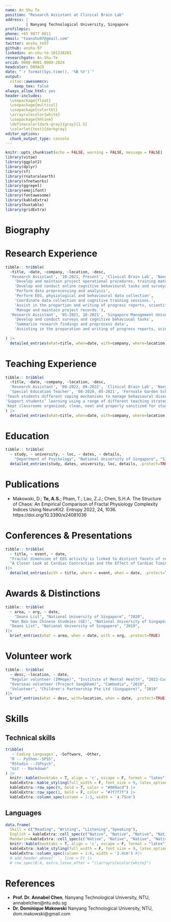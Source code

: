 ```yaml
---
name: An Shu Te
position: "Research Assistant at Clinical Brain Lab"
address: |
         | Nanyang Technological University, Singapore
profilepic: 
phone: +65 9877 0811
email: "teanshu97@gmail.com"
twitter: anshu_te97
github: anshu-97
linkedin: an-shu-te-101238201
researchgate: An-Shu-Te
orcid: 0000-0001-8008-2824
headcolor: 009ACD
date: "`r format(Sys.time(), '%B %Y')`"
output: 
  vitae::awesomecv:
    keep_tex: false
always_allow_html: yes
header-includes:
  \usepackage{float}
  \usepackage{multicol}
  \usepackage{colortbl}
  \arrayrulecolor{white}
  \usepackage{hhline}
  \definecolor{dark-gray}{gray}{1.5}
  \colorlet{text}{darkgray}
editor_options: 
  chunk_output_type: console
---
```


```r
knitr::opts_chunk$set(echo = FALSE, warning = FALSE, message = FALSE)
library(vitae)
library(ggplot2)
library(dplyr)
library(sf)
library(rnaturalearth)
library(sfnetworks)
library(ggrepel)
library(emojifont)
library(fontawesome)
library(kableExtra)
library(huxtable)
library(gridExtra)
```



<!-- | Nationality: Ecuadorian, Birthdate: 05/01/1994 -->

Biography
==========================================

\paragraphstyle{My research interests lie in emotional regulation, particularly in investigating its association with interoception and personality traits. I am also fascinated by the psychopathology underlying psychotic and mood disorders, as well as the role mindfulness-based treatments play in alleviating its symptoms.}

\faIcon{briefcase} Research Experience
============================================

```r

tibble:: tribble(
  ~title, ~date, ~company, ~location, ~desc,
  'Research Assistant', '10-2021, Present', 'Clinical Brain Lab', 'Nanyang Technological University', c('Coordinate project meetings and facilitate communication among project personnel',
    'Develop and maintain project operational procedures, training materials and documents',
    'Develop and conduct online cognitive behavioural tasks and surveys (using JSPscyh etc.,)',
    'Perform data preprocessing and analysis',
    'Perform EEG, physiological and behavioural data collection',
    'Coordinate data collection and cognitive training sessions.',
    'Assist in the prepartion and writing of progress reports, scientific presentations, manuscripts, abstracts and publications',
    'Manage and maintain project records.'),
  'Research Assistant', '05-2021, 10-2021', 'Singapore Management University', 'Singapore Management University', c('Recruit subjects on and off campus',
    'Develop and conduct surveys and cognitive behavioual tasks',
    'Summarize research findings and preprocess data',
    'Assisting in the preparation and writing of progress reports, scientific presentations, abstracts, manuscripts and publications')
  
) |> 
  detailed_entries(what=title, when=date, with=company, where=location, why=desc, .protect = TRUE)

```


\faIcon{chalkboard} Teaching Experience
============================================

```r
tibble:: tribble(
  ~title, ~date, ~company, ~location, ~desc,
  'Research Assistant', '08-2022, 08-2022', 'Clinical Brain Lab', 'Nanyang Technological University', c('Conducted an "Intro to Github" workshop'),
  'Special Education Teacher', '08-2020, 05-2021', 'Fernvale Garden School', 'Movement for the Intellectually Disabled', c('Taught students (7 - 18 year olds) with moderate to severe neurodevelopmental disorders',
'Teach students different coping mechanisms to manage behavioural disorders',
'Support students’ learning using a range of different teaching strategies and handmade as well as self-sourced IT resources',
'Kept classrooms organized, clean, neat and properly sanitized for student health and classroom efficiency'),
) |> 
  detailed_entries(what=title, when=date, with=company, where=location, why=desc, .protect=TRUE)
```



\faIcon{university} Education
==================================

```r
tibble:: tribble(
  ~ study, ~ university, ~ loc, ~ dates, ~ details,
    "Department of Psychology", "National University of Singapore", "Singapore", "2016 - 2020", c("Bachelor of Social Sciences with Honors (Highest Distinction) in Psychology", "Honors Thesis: What Happens After we Choose to Eat the Forbidden Fruit - Effects of Indulgence Autonomy on Post-Temptation Motivation"),)|> 
  detailed_entries(study, dates, university, loc, details, .protect=TRUE)
```

\faIcon*{file} Publications
===========================

\footnotesize

- Makowski, D.; **Te, A.S.**; Pham, T.; Lau, Z.J.; Chen, S.H.A. The Structure of Chaos: An Empirical Comparison of Fractal Physiology Complexity Indices Using NeuroKit2. Entropy 2022, 24, 1036. https://doi.org/10.3390/e24081036


\normalsize

<!--
\faIcon{lightbulb} Projects
=====================================

\smallskip

\faIcon{satellite} Research projects
---------------------------------
\par\noindent\nobreak\vspace{-30pt}\rule{\textwidth}{1pt} 


```r
proj <- tibble:: tribble(
  ~ name, ~ acronym, ~ date, ~study_area, 
  "A Neuroscientific Investigation of the Interaction between Crowdedness and Environment Typology", "NICE", "2021 - 2022", "SG", 
  "That's Fake News: Modulating the Neurocognitive Processes Underlying the Belief in Deceptive Information", "PPF", "2021-2022", "SG",
  "Cognitive, Neural and Social Factors involved in the Perception of Real vs Fake Information", "PROOF", "2022-2025", "SG",)
  
proj <- proj|> 
  detailed_entries(with = acronym, what = name, when = date, where = study_area, .protect=TRUE)  
```


<!--
\faIcon{laptop-code} Programming projects
----------------------------------
<!-- \par\noindent\nobreak\vspace{-30pt}\rule{\textwidth}{1pt} -->

<!--
```r
tribble(
  ~ name, ~ sum, ~ acronym, ~ type, ~ lang, ~ link,
  "Landslide dammed-lakes detection and monitoring after the Kaikōura earthquake in New Zealand", 
  "GEE project: Landslide dammed-lakes detection and monitoring in Kaikōura, NZ",
  "Kaikoura landslide dammed-lakes \\href{https://github.com/loreabad6/KaikouraDammedLakes_public}{\\tiny{\\faLink}}", 
  "GEE project",
  "JavaScript",
  "\\href{https://github.com/loreabad6/KaikouraDammedLakes_public}{\\faGithub}",
  
  "Blog: Lore Abad", 
  "Lore Abad: Distill blog with my data science work", 
  "Blog \\href{https://loreabad6.github.io/}{\\tiny{\\faLink}}", 
  "Distill blog",
  "R",
  "\\href{https://loreabad6.github.io/}{\\faGlobe}",
  
  "Tidy Geospatial Networks in R", 
  "\\textit{sfnetworks} Tidy Geospatial Networks in R", 
  "sfnetworks \\href{https://luukvdmeer.github.io/sfnetworks/}{\\tiny{\\faLink}}", 
  "R Package",
  "R",
  "\\href{https://luukvdmeer.github.io/sfnetworks/}{\\faGithub}",
  
  "Bicycle Network Analysis Score for UK and NL",
  "BNA-EU: Bicycle Network Analysis Score for UK and NL",
  "BNA-EU \\href{https://github.com/loreabad6/masters-thesis-geotech}{\\tiny{\\faLink}}", 
  "RMarkdown Reporting",
  "R \\& SQL",
  "\\href{https://github.com/loreabad6/masters-thesis-geotech}{\\faGithub}"
) |> 
  brief_entries(with = lang, what = sum, when = link, .protect=FALSE)  
```
-->


\faIcon{comments} Conferences & Presentations
================================

```r
tibble:: tribble(
  ~ title, ~ event, ~ date,
  "Fractal dimension of EEG activity is linked to distinct facets of resting-state cognition",  "Organization for Human Brain Mapping (OHBM)", "06, 2022",
  "A Closer Look at Cardiac Contraction and the Effect of Cardiac Timing on Cognitive Control",  "Organization for Human Brain Mapping (OHBM)", "06, 2022",
)|> 
  detailed_entries(with = title, where = event, when = date, .protect=TRUE)  
```


\faIcon{medal} Awards & Distinctions
===============================

```r
tibble:: tribble(
  ~ area, ~ org, ~ date,
    "Deans List", "National University of Singapore", "2020",
  "Wan Boo Sow Chinese Studeies (GE)", "National University of Singapore", "2019",
  "Deans List", "National University of Singapore", "2019",
)|> 
  brief_entries(what = area, when = date, with = org, .protect=TRUE)
```

\faIcon{hand-holding-heart} Volunteer work
===============================

```r
tibble:: tribble(
  ~ desc, ~location, ~ date,
  "Regular volunteer (IMHope)", "Institute of Mental Health", "2022-Current",
  "Overseas volunteer (Project Sangkhem)", "Cambodia", "2019",
  "Volunteer", "Children's Partnership Pte Ltd (Singapore)", "2019"
)|> 
  brief_entries(what = desc, with=location, when = date, .protect=TRUE)
```

<!-- 
\faIcon{users} Memberships
===============================
```r
tribble(
  ~ org, ~ date,
  "R-Ladies Global \\href{https://rladies.org/austria-rladies/name/lorena-abad/}{\\tiny{\\faIcon{link}}}", "since 2020",
  "Women in Geospatial \\href{https://speakers.womeningeospatial.org/speakers}{\\tiny{\\faIcon{link}}}", "since 2020",
  "European Geosciences Union", "since 2020",
  "Erasmus Mundus Association", "since 2020"
) |> 
  brief_entries(what = org, when = date, .protect = F)
```
-->

\faIcon{brain} Skills
================================

\smallskip

\faIcon{cogs} Technical skills
---------------------------------
<!-- \noindent\makebox[\linewidth]{\rule{\textwidth}{0.4pt}} -->

<!-- \par\noindent\nobreak\vspace{-30pt}\rule{\textwidth}{1pt} -->

```r
tribble(
   ~`Coding Languages`, ~Software, ~Other,
  "R -- Python--SPSS",
  "RStudio --JSPsych",
  "Git -- Markdown"
) |>
  knitr::kable(booktabs = T, align = 'c', escape = F, format = "latex") |>
  kableExtra::kable_styling(full_width = F, font_size = 9, latex_options = "HOLD_position") |> 
  kableExtra::row_spec(0, bold = T, color = "#009acd") |> 
  kableExtra::row_spec(1, bold = F, color = "#7f7f7f") |> 
  kableExtra::column_spec(column = 1:3, width = '4.75cm')
```

<!-- \smallskip -->

<!--
\faIcon{calendar} Organizational skills
------------------------------
```r
tribble(
  ~ event, ~ date, ~ place,
  "e-Rum 2020 satellite event: \\textit{sfnetworks} Webinar and Hackathon \\href{https://2020.erum.io/program/hackathon/}{\\tiny{\\faIcon{link}}}", "06, 2020", "Online Event",
  "citizenMorph App Testing Workshop", "09, 2019", "Höfn, IS",
  "GeoMundus 2018 \\href{http://www.geomundus.org/2018/}{\\tiny{\\faIcon{link}}}", "12, 2018", "Lisbon, PT",
  # "I University Simposium of Environmental Science Research", "06, 2016", "Cuenca, EC",
  "Vicepresident of the Student Association of Environmental Engineers", "2013 - 2014", "Cuenca, EC",
) |> 
  brief_entries(what = event, when = date, with = place, .protect = F)
```
  -->
  
\smallskip

\faIcon{language} Languages
-------------------------------

```r
data.frame(
  Skill = c("Reading", "Writing", "Listening","Speaking"),
  English = kableExtra::cell_spec(c("Native", "Native", "Native", "Native"), "latex", color="#009acd"),
  Mandarin=kableExtra::cell_spec(c("Native", "Native", "Native", "Native"), "latex", color="#4cb8dc") ) |>
  knitr::kable(booktabs = T, align = 'c', escape = F, format = "latex") |>
  kableExtra::kable_styling(full_width = F, font_size = 9, latex_options = "HOLD_position") |> 
  kableExtra::column_spec(column = 1:6, width = '2.4cm') #|> 
  # add_header_above(' ', line = F) |>
  # row_spec(0:4, extra_latex_after = "\\arrayrulecolor{white}") 
```

\faIcon{comment} References
=============================

\footnotesize

- **Prof. Dr. Annabel Chen**, Nanyang Technological University, NTU, annabelchen@ntu.edu.sg 
- **Dr. Dominique Makowski** Nanyang Technological University, NTU, dom.makowski@gmail.com


\normalsize

<!-- \footnotesize -->
<!-- \begin{multicols}{3} -->
<!-- \begin{center} -->

<!-- \textbf{Prof. Dr. Edzer Pebesma} \newline -->
<!-- \faIcon{phone} +49 251 83-33081 \newline -->
<!-- \faIcon{at} edzer.pebesma@uni-muenster.de \newline -->
<!-- \faIcon{envelope} Institute for Geoinformatics \newline -->
<!-- Heisenbergstraße 2, \newline -->
<!-- 48149 Münster, Germany -->

<!-- \textbf{Prof. Dr. Marco Painho} \newline -->
<!-- \faIcon{phone} +351 213 871 573 \newline -->
<!-- \faIcon{at} painho@novaims.unl.pt \newline -->
<!-- \faIcon{envelope} NOVA Information Management School \newline -->
<!-- Campus de Campolide\newline -->
<!-- 1070-312 Lisbon, Portugal -->

<!-- \textbf{Mag. Daniel Hölbling} \newline -->
<!-- \faIcon{phone} +43 (0)662 8044 7581 \newline -->
<!-- \faIcon{at} daniel.hoelbling@plus.ac.at \newline -->
<!-- \faIcon{envelope} Department of Geoinformatics - Z\_GIS 'newline -->
<!-- Schillerstrasse 30 \newline -->
<!-- 5020 Salzburg, Austria -->
<!-- \end{center} -->
<!-- \end{multicols} -->

<!-- \normalsize -->
